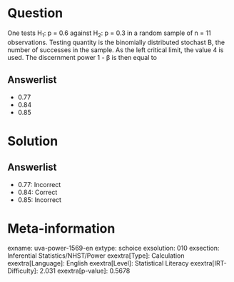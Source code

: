 Question
========

One tests H~1~: p = 0.6 against H~2~: p = 0.3 in a random sample of n = 11 observations. Testing quantity is the binomially distributed stochast B, the number of successes in the sample. As the left critical limit, the value 4 is used. The discernment power 1 - β is then equal to

Answerlist
----------

* 0.77
* 0.84
* 0.85

Solution
========

Answerlist
----------

* 0.77: Incorrect
* 0.84: Correct
* 0.85: Incorrect

Meta-information
================
exname: uva-power-1569-en
extype: schoice
exsolution: 010
exsection: Inferential Statistics/NHST/Power
exextra[Type]: Calculation
exextra[Language]: English
exextra[Level]: Statistical Literacy
exextra[IRT-Difficulty]: 2.031
exextra[p-value]: 0.5678
